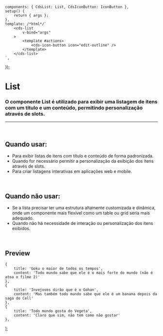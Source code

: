 
<Meta of={ListStories} />

	components: { CdsList: List, CdsIconButton: IconButton },
	setup() {
		return { args };
	},
	template: /*html*/`
		<cds-list
			v-bind="args"
		>
			<template #actions>
				<cds-icon-button icon="edit-outline" />
			</template>
		</cds-list>
	`,
});

# List

### O componente List é utilizado para exibir uma listagem de itens com um título e um conteúdo, permitindo personalização através de slots.

***

<br />

## Quando usar:

* Para exibir listas de itens com título e conteúdo de forma padronizada.
* Quando for necessário permitir a personalização da exibição dos itens através de slots.
* Para criar listagens interativas em aplicações web e mobile.

<br />

## Quando não usar:

* Se a lista precisar ter uma estrutura altamente customizada e dinâmica, onde um componente mais flexível como um table ou grid seria mais adequado.
* Quando não há necessidade de interação ou personalização dos itens exibidos.

<br />

## Preview

	{
		title: 'Goku o maior de todos os tempos',
		content: 'Todo mundo sabe que ele é o mais forte do mundo (não é atoa o filme 2)'
	},
	{
		title: 'Invejosos dirão que é o Gohan',
		content: 'Mas também todo mundo sabe que ele é um banana depois da saga do Cell'
	},
	{
		title: 'Todo mundo gosta do Vegeta',
		content: 'Claro que sim, não tem como não gostar'
	},
];

<Canvas>
  <Story of={ListStories.List} />
</Canvas>

<Controls />
